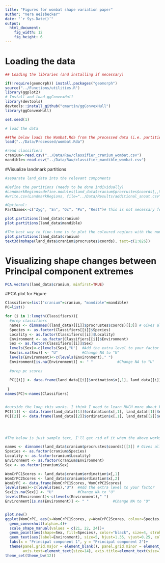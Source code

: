 ```yaml
---
title: "Figures for wombat shape variation paper"
author: "Vera Weisbecker"
date: "`r Sys.Date()`"
output:
  html_document:
    fig_width: 12
    fig_height: 6
---
```



# Loading the data

```r
## Loading the libraries (and installing if necessary)

if(!require(geomorph)) install.packages("geomorph")
source("../Functions/utilities.R")
library(ggplot2)
# Install and load ggConvexHull
library(devtools)
devtools::install_github("cmartin/ggConvexHull")
library(ggConvexHull)

set.seed(1)

# load the data

##the below loads the Wombat.Rda from the processed data (i.e. partitions, procrustes data, and ordination results); but the object is NOT called the file name called under "load", it is "land_data"
load("../Data/Processed/wombat.Rda")

#read classifiers
cranium<-read.csv("../Data/Raw/classifier_cranium_wombat.csv")
mandible<-read.csv("../Data/Raw/classifier_mandible_wombat.csv")


```

#Visualize landmark partitions
```r
#separate land_data into the relevant components

#Define the partitions (needs to be done individually)
#LandmarkRegions=define.modules(land_data$cranium$procrustes$coords[,,5],2)
#write.csv(LandmarkRegions, file="../Data/Results/additional_snout.csv")

#Optional:
PartNames<-c("Zyg", "Sn", "Oc", "Po", "Rest")# This is not necessary for colouring the cranium AND needs to be separately accessed, but helps in identifying the partitionss

plot.partitions(land_data$cranium)
plot.partitions(land_data$mandible)

#The best way to fine-tune is to plot the coloured regions with the number
plot.partitions(land_data$cranium)
text3d(mshape(land_data$cranium$procrustes$coords), text=c(1:826))

```

# Visualizing shape changes between Principal component extremes
```r




PCA.vectors(land_data$cranium, minfirst=TRUE)
```
#PCA plot for Figure
```r

Classifiers=list("cranium"=cranium, "mandible"=mandible)
PC=list()

for (i in 1:length(Classifiers)){
  #prep classifiers
  names <- dimnames((land_data)[[i]]$procrustes$coords)[[3]] # Gives all IDs in data
  Species <- as.factor(Classifiers[[i]]$Species)
  Locality <- as.factor(Classifiers[[i]]$Locality)
  Environment <- as.factor(Classifiers[[i]]$Environment) 
  Sex <- as.factor(Classifiers[[i]]$Sex)
  levels(Sex)<-c(levels(Sex),"U")  #Add the extra level to your factor
  Sex[is.na(Sex)] <- "U"           #Change NA to "U"
  levels(Environment)<-c(levels(Environment)," ") 
  Environment[is.na(Environment)] <- " "           #Change NA to "U"
  
  #prep pc scores
  
  PC[[i]] <- data.frame(land_data[[i]]$ordination$x[,1], land_data[[i]]$ordination$x[,2])#Why does this not work??
  
 }
names(PC)<-names(Classifiers)


#outside the loop this works. I think I need to learn MUCH more about how to use selector addresses!
PC[[1]] <- data.frame(land_data[[1]]$ordination$x[,1], land_data[[1]]$ordination$x[,2])
PC[[2]] <- data.frame(land_data[[2]]$ordination$x[,1], land_data[[2]]$ordination$x[,2])




#The below is just sample text, I'll get rid of it when the above works

names <- dimnames(land_data$cranium$procrustes$coords)[[3]] # Gives all IDs in data
Species <- as.factor(cranium$Species)
Locality <- as.factor(cranium$Locality)
Environment <- as.factor(cranium$Environment) 
Sex <- as.factor(cranium$Sex)

WomCrPC1Scores <- land_data$cranium$ordination$x[,1]
WomCrPC2Scores <- land_data$cranium$ordination$x[,2]
WomCrPC <- data.frame(WomCrPC1Scores, WomCrPC2Scores)
levels(Sex)<-c(levels(Sex),"U")  #Add the extra level to your factor
Sex[is.na(Sex)] <- "U"           #Change NA to "U"
levels(Environment)<-c(levels(Environment)," ") 
Environment[is.na(Environment)] <- " "           #Change NA to "U"


plot.new()
ggplot(WomCrPC, aes(x=WomCrPC1Scores, y=WomCrPC2Scores, colour=Species, fill=Species))+
  geom_convexhull(alpha=.4)+
  scale_shape_manual(values = c(21, 22, 24))+
  geom_point(aes(shape=Sex, fill=Species), color="black", size=4, stroke = 0.75)+
  geom_text(aes(label=Environment), size=5, hjust=1.35, vjust=0.25, colour="black")+
  labs(x = "Principal component 1", y = "Principal component 2")+
  theme(panel.grid.major = element_blank(), panel.grid.minor = element_blank(), legend.position="none",
        axis.text=element_text(size=14), axis.title=element_text(size=16))
theme_set(theme_bw(12))

```


